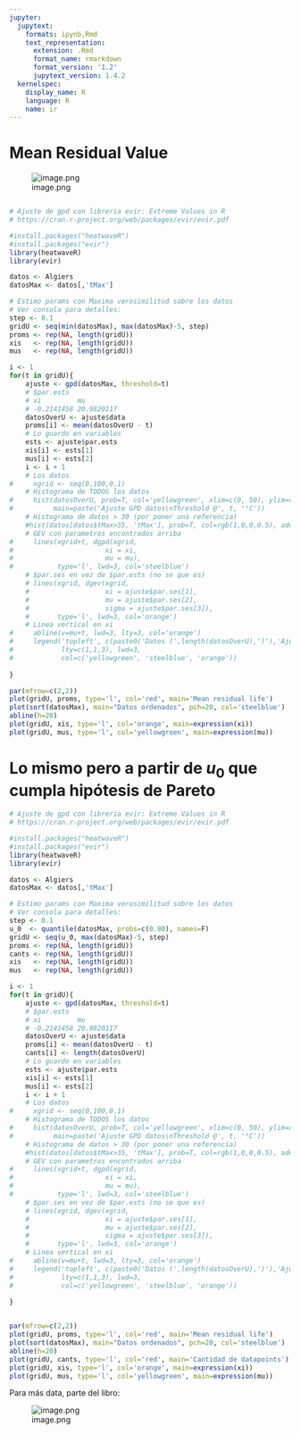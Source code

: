```yaml
---
jupyter:
  jupytext:
    formats: ipynb,Rmd
    text_representation:
      extension: .Rmd
      format_name: rmarkdown
      format_version: '1.2'
      jupytext_version: 1.4.2
  kernelspec:
    display_name: R
    language: R
    name: ir
---
```


# Mean Residual Value


![image.png](attachment:3844e7ab-c64e-439b-8550-4e4d2df92fad.png)

```r

```

```r
# Ajuste de gpd con libreria evir: Extreme Values in R
# https://cran.r-project.org/web/packages/evir/evir.pdf

#install.packages("heatwaveR")
#install.packages("evir")
library(heatwaveR)
library(evir)

datos <- Algiers
datosMax <- datos[,'tMax']

# Estimo params con Maxima verosimilitud sobre los datos
# Ver consola para detalles:
step <- 0.1
gridU <- seq(min(datosMax), max(datosMax)-5, step)
proms <- rep(NA, length(gridU))
xis   <- rep(NA, length(gridU))
mus   <- rep(NA, length(gridU))

i <- 1
for(t in gridU){
    ajuste <- gpd(datosMax, threshold=t)
    # $par.ests
    # xi         mu 
    # -0.2141458 20.9820117
    datosOverU <- ajuste$data
    proms[i] <- mean(datosOverU - t)
    # Lo guardo en variables
    ests <- ajuste$par.ests
    xis[i] <- ests[1]
    mus[i] <- ests[2]
    i <- i + 1
    # Los datos
#     xgrid <- seq(0,100,0.1)
    # Histograma de TODOS los datos
#     hist(datosOverU, prob=T, col='yellowgreen', xlim=c(0, 50), ylim=c(0, 0.5),
#          main=paste('Ajuste GPD datos\nThreshold @', t, '°C'))
    # Histograma de datos > 30 (por poner una referencia)
    #hist(datos[datos$tMax>35, 'tMax'], prob=T, col=rgb(1,0,0,0.5), add=T)
    # GEV con parametros encontrados arriba
#     lines(xgrid+t, dgpd(xgrid,
#                       xi = xi,
#                       mu = mu),
#           type='l', lwd=3, col='steelblue')
    # $par.ses en vez de $par.ests (no se que es)
    # lines(xgrid, dgev(xgrid,
    #                   xi = ajuste$par.ses[1],
    #                   mu = ajuste$par.ses[2],
    #                   sigma = ajuste$par.ses[3]),
    #       type='l', lwd=3, col='orange')
    # Linea vertical en xi
#     abline(v=mu+t, lwd=3, lty=3, col='orange')
#     legend('topleft', c(paste0('Datos (',length(datosOverU),')'),'Ajuste GPD', 'mu_hat'),
#            lty=c(1,1,3), lwd=3,
#            col=c('yellowgreen', 'steelblue', 'orange'))
    
}

```

```r
par(mfrow=c(2,2))
plot(gridU, proms, type='l', col='red', main='Mean residual life')
plot(sort(datosMax), main="Datos ordenados", pch=20, col='steelblue')
abline(h=20)
plot(gridU, xis, type='l', col='orange', main=expression(xi))
plot(gridU, mus, type='l', col='yellowgreen', main=expression(mu))
```

# Lo mismo pero a partir de $u_{0}$ que cumpla hipótesis de Pareto

```r
# Ajuste de gpd con libreria evir: Extreme Values in R
# https://cran.r-project.org/web/packages/evir/evir.pdf

#install.packages("heatwaveR")
#install.packages("evir")
library(heatwaveR)
library(evir)

datos <- Algiers
datosMax <- datos[,'tMax']

# Estimo params con Maxima verosimilitud sobre los datos
# Ver consola para detalles:
step <- 0.1
u_0  <- quantile(datosMax, probs=c(0.80), names=F)
gridU <- seq(u_0, max(datosMax)-5, step)
proms <- rep(NA, length(gridU))
cants <- rep(NA, length(gridU))
xis   <- rep(NA, length(gridU))
mus   <- rep(NA, length(gridU))

i <- 1
for(t in gridU){
    ajuste <- gpd(datosMax, threshold=t)
    # $par.ests
    # xi         mu 
    # -0.2141458 20.9820117
    datosOverU <- ajuste$data
    proms[i] <- mean(datosOverU - t)
    cants[i] <- length(datosOverU)
    # Lo guardo en variables
    ests <- ajuste$par.ests
    xis[i] <- ests[1]
    mus[i] <- ests[2]
    i <- i + 1
    # Los datos
#     xgrid <- seq(0,100,0.1)
    # Histograma de TODOS los datos
#     hist(datosOverU, prob=T, col='yellowgreen', xlim=c(0, 50), ylim=c(0, 0.5),
#          main=paste('Ajuste GPD datos\nThreshold @', t, '°C'))
    # Histograma de datos > 30 (por poner una referencia)
    #hist(datos[datos$tMax>35, 'tMax'], prob=T, col=rgb(1,0,0,0.5), add=T)
    # GEV con parametros encontrados arriba
#     lines(xgrid+t, dgpd(xgrid,
#                       xi = xi,
#                       mu = mu),
#           type='l', lwd=3, col='steelblue')
    # $par.ses en vez de $par.ests (no se que es)
    # lines(xgrid, dgev(xgrid,
    #                   xi = ajuste$par.ses[1],
    #                   mu = ajuste$par.ses[2],
    #                   sigma = ajuste$par.ses[3]),
    #       type='l', lwd=3, col='orange')
    # Linea vertical en xi
#     abline(v=mu+t, lwd=3, lty=3, col='orange')
#     legend('topleft', c(paste0('Datos (',length(datosOverU),')'),'Ajuste GPD', 'mu_hat'),
#            lty=c(1,1,3), lwd=3,
#            col=c('yellowgreen', 'steelblue', 'orange'))
    
}

```

```r

```

```r
par(mfrow=c(2,2))
plot(gridU, proms, type='l', col='red', main='Mean residual life')
plot(sort(datosMax), main="Datos ordenados", pch=20, col='steelblue')
abline(h=20)
plot(gridU, cants, type='l', col='red', main='Cantidad de datapoints')
plot(gridU, xis, type='l', col='orange', main=expression(xi))
plot(gridU, mus, type='l', col='yellowgreen', main=expression(mu))
```

Para más data, parte del libro:

![image.png](attachment:4be668ff-288f-400d-9a46-d129248e3e92.png)


```r

```
